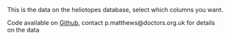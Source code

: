 <p>
This is the data on the heliotopes database, select which columns you want.</p>
<p>
Code available on <a href='https://github.com/ox-it/Live-Data_Case-Studies/tree/gh-pages/2016/PhillipaMatthews'>Github</a>, contact p.matthews@doctors.org.uk for details on the data